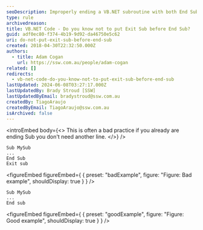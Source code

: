 ```yaml
---
seoDescription: Improperly ending a VB.NET subroutine with both End Sub and Exit Sub.
type: rule
archivedreason:
title: VB.NET Code - Do you know not to put Exit Sub before End Sub?
guid: adf0ec80-f374-4b19-9d92-da46750e5c62
uri: do-not-put-exit-sub-before-end-sub
created: 2018-04-30T22:32:50.000Z
authors:
  - title: Adam Cogan
    url: https://ssw.com.au/people/adam-cogan
related: []
redirects:
  - vb-net-code-do-you-know-not-to-put-exit-sub-before-end-sub
lastUpdated: 2024-06-08T03:27:17.000Z
lastUpdatedBy: Brady Stroud [SSW]
lastUpdatedByEmail: bradystroud@ssw.com.au
createdBy: TiagoAraujo
createdByEmail: TiagoAraujo@ssw.com.au
isArchived: false
---
```


<introEmbed
  body={<>
This is often a bad practice if you already are ending Sub you don't need another line.
  </>}
/>
```vbnet
Sub MySub
...
End Sub
Exit sub
```

<figureEmbed figureEmbed={ {
  preset: "badExample",
  figure: "Figure: Bad example",
  shouldDisplay: true
} } />


```vbnet
Sub MySub
...
End sub
```

<figureEmbed figureEmbed={ {
  preset: "goodExample",
  figure: "Figure: Good example",
  shouldDisplay: true
} } />
